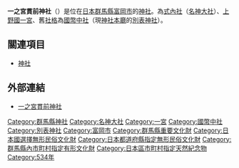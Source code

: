{{日本神社
| name = 一之宮貫前神社
| img = File:Ichinomiya nukisaki jinja.JPG
| img_capt = 拜殿（中央）和本殿（右後）
| image_width = 250px
| nihongo = 一之宮貫前神社
| hiragana = いちのみやぬきさきじんじゃ
| romaji = Ichinomiya Nukisaki Jinja
| location = [[群馬縣|群馬縣]][[富岡市|富岡市]]一ノ宮1535
| god = [[經津主神|經津主命]]<br />[[姬大神|姬大神]]
| type = [[式內社|式內社]]（[[名神大社|名神大社]]）・[[上野國|上野國]][[一宮|一宮]]・[[國幣中社|國幣中社]]・[[別表神社|別表神社]]
| struct = [[貫前造|貫前造]]
| open_year = [[安閑天皇|安閑天皇]]元年（531年）
| cere_date = 3月15日
|}}

'''一之宮貫前神社'''（{{jpn|j=一之宮貫前神社|hg=いちのみやぬきさきじんじゃ}}）是位在[[日本|日本]][[群馬縣|群馬縣]][[富岡市|富岡市]]的[[神社|神社]]。為[[式內社|式內社]]（[[名神大社|名神大社]]）、[[上野國|上野國]][[一宮|一宮]]、舊[[社格|社格]]為[[國幣中社|國幣中社]]（現[[神社本廳|神社本廳]]的[[別表神社|別表神社]]）。

== 關連項目 ==
*[[神社|神社]]

== 外部連結 ==
{{Commonscat|Ichinomiya nukisaki-jinja}}
* [http://www.nukisaki.or.jp/ 一之宮貫前神社] {{Wayback|url=http://www.nukisaki.or.jp/ |date=20211031021118 }}

{{一宮}}
{{近代社格制度}}

{{DEFAULTSORT:Ichinomiya Nukisaki Jinja}}
[[Category:群馬縣神社|Category:群馬縣神社]]
[[Category:名神大社|Category:名神大社]]
[[Category:一宮|Category:一宮]]
[[Category:國幣中社|Category:國幣中社]]
[[Category:別表神社|Category:別表神社]]
[[Category:富岡市|Category:富岡市]]
[[Category:群馬縣重要文化財|Category:群馬縣重要文化財]]
[[Category:日本國選擇無形民俗文化財|Category:日本國選擇無形民俗文化財]]
[[Category:日本都道府縣指定無形民俗文化財|Category:日本都道府縣指定無形民俗文化財]]
[[Category:群馬縣內市町村指定有形文化財|Category:群馬縣內市町村指定有形文化財]]
[[Category:日本區市町村指定天然紀念物|Category:日本區市町村指定天然紀念物]]
[[Category:534年|Category:534年]]